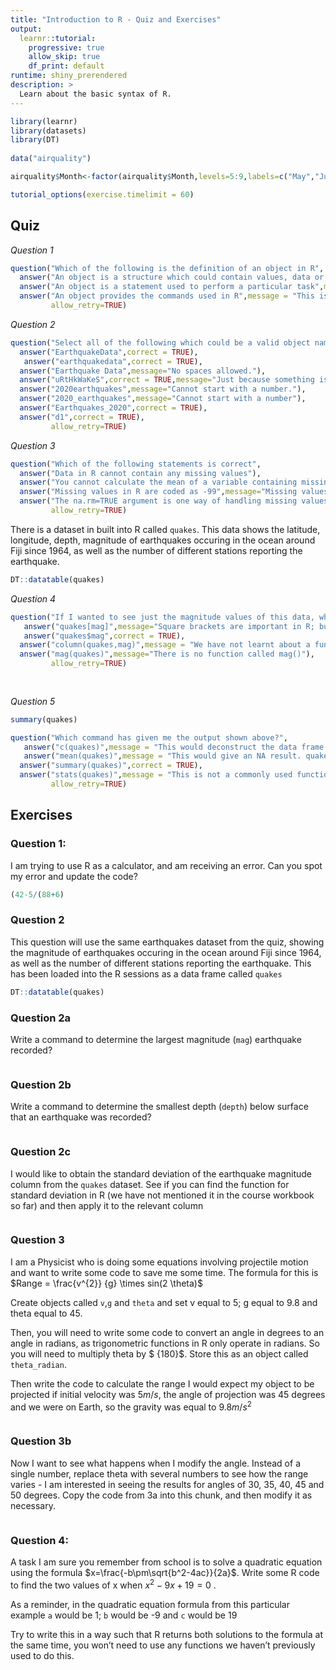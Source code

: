 ```yaml
---
title: "Introduction to R - Quiz and Exercises"
output: 
  learnr::tutorial:
    progressive: true
    allow_skip: true
    df_print: default
runtime: shiny_prerendered
description: >
  Learn about the basic syntax of R.
---
```


```r
library(learnr)
library(datasets) 
library(DT)
 
data("airquality")

airquality$Month<-factor(airquality$Month,levels=5:9,labels=c("May","June","July","August","September"))

tutorial_options(exercise.timelimit = 60)
```

## Quiz

*Question 1*
```r
question("Which of the following is the definition of an object in R",
  answer("An object is a structure which could contain values, data or plots",correct=TRUE),
  answer("An object is a statement used to perform a particular task",message = "This is a 'function'"),
  answer("An object provides the commands used in R",message = "This is a 'script' or the 'syntax'"),
         allow_retry=TRUE)

```



*Question 2*

```r
question("Select all of the following which could be a valid object name for some data about earthquakes in R",
  answer("EarthquakeData",correct = TRUE),
   answer("earthquakedata",correct = TRUE),
  answer("Earthquake Data",message="No spaces allowed."),
  answer("uRtHkWaKeS",correct = TRUE,message="Just because something is valid, does not mean it is a good idea!"),
  answer("2020earthquakes",message="Cannot start with a number."),
  answer("2020_earthquakes",message="Cannot start with a number"),
  answer("Earthquakes_2020",correct = TRUE),
  answer("d1",correct = TRUE),
         allow_retry=TRUE)

```


*Question 3*
```r
question("Which of the following statements is correct",
  answer("Data in R cannot contain any missing values"),
  answer("You cannot calculate the mean of a variable containing missing values in R"),
  answer("Missing values in R are coded as -99",message="Missing values are coded as NA"),
  answer("The na.rm=TRUE argument is one way of handling missing values within some functions",correct = TRUE),
         allow_retry=TRUE)

```





There is a dataset in built into R called `quakes`. This data shows the latitude, longitude, depth, magnitude of earthquakes occuring in the ocean around Fiji since 1964, as well as the number of different stations reporting the earthquake.

```r
DT::datatable(quakes)
```

*Question 4*

```r
question("If I wanted to see just the magnitude values of this data, what R command should I run?",
   answer("quakes[mag]",message="Square brackets are important in R; but we haven't learnt about them yet, and this is not what they do!"),
   answer("quakes$mag",correct = TRUE),
  answer("column(quakes,mag)",message = "We have not learnt about a function called column(), and this is not what it does"),
  answer("mag(quakes)",message="There is no function called mag()"),
         allow_retry=TRUE)
         
         
```
*Question 5* 

```r
summary(quakes)
```


 
```r

question("Which command has given me the output shown above?",
   answer("c(quakes)",message = "This would deconstruct the data frame rather than provide summary statistics"),
   answer("mean(quakes)",message = "This would give an NA result. quakes is of class data.frame, so we cant calculate a mean"),
  answer("summary(quakes)",correct = TRUE),
  answer("stats(quakes)",message = "This is not a commonly used function"),
         allow_retry=TRUE)
```




## Exercises

### Question 1:
I am trying to use R as a calculator, and am receiving an error. Can you spot my error and update the code?
```r

(42-5/(88+6)

```


### Question 2

This question will use the same earthquakes dataset from the quiz, showing the magnitude of earthquakes occuring in the ocean around Fiji since 1964, as well as the number of different stations reporting the earthquake. This has been loaded into the R sessions as a data frame called `quakes` 

```r
DT::datatable(quakes)
```


### Question 2a
Write a command to determine the largest magnitude (`mag`) earthquake recorded?

```r


```

### Question 2b
Write a command to determine the smallest depth (`depth`) below surface that an earthquake was recorded?

```r

```


### Question 2c
I would like to obtain the standard deviation of the earthquake magnitude column from the `quakes` dataset. See if you can find the function for standard deviation in R (we have not mentioned it in the course workbook so far) and then apply it to the relevant column
```r

```


### Question 3
I am a Physicist who is doing some equations involving projectile motion and want to write some code to save me some time. The formula for this is
$Range = \frac{v^{2}} {g} \times sin(2 \theta)$

Create objects called `v`,`g` and `theta` and set v equal to 5; g equal to 9.8 and theta equal to 45. 

Then, you will need to write some code to convert an angle in degrees to an angle in radians, as trigonometric functions in R only operate in radians. So you will need to multiply theta by $ \frac{\pi} {180}$. Store this as an object called `theta_radian`.

Then write the code to calculate the range I would expect my object to be projected if initial velocity was 5$m/s$, the angle of projection was 45 degrees and we were on Earth, so the gravity was equal to 9.8$m/s^2$

```r


```

### Question 3b

Now I want to see what happens when I modify the angle. Instead of a single number, replace theta with several numbers to see how the range varies - I am interested in seeing the results for angles of 30, 35, 40, 45 and 50 degrees. Copy the code from 3a into this chunk, and then modify it as necessary.

```r


```

### Question 4:
A task I am sure you remember from school is to solve a quadratic equation using the formula $x=\frac{-b\pm\sqrt{b^2-4ac}}{2a}$.
Write some R code to find the two values of x when $x^2-9x+19=0$ . 

As a reminder, in the quadratic equation formula from this particular example `a` would be 1; `b` would be -9 and `c` would be 19

Try to write this in a way such that R returns both solutions to the formula at the same time, you won't need to use any functions we haven't previously used to do this.

```r



```